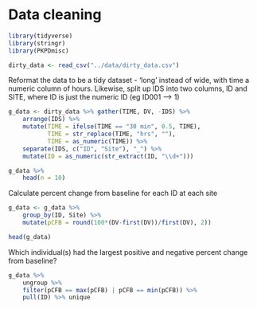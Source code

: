# Data cleaning

```r
library(tidyverse)
library(stringr)
library(PKPDmisc)
```

```r
dirty_data <- read_csv("../data/dirty_data.csv")
```
Reformat the data to be a tidy dataset - 'long' instead of wide,
with time a numeric column of hours. Likewise, split up IDS into two
columns, ID and SITE, where ID is just the numeric ID (eg ID001 --> 1)

```r
g_data <- dirty_data %>% gather(TIME, DV, -IDS) %>%
    arrange(IDS) %>%
    mutate(TIME = ifelse(TIME == "30 min", 0.5, TIME),
           TIME = str_replace(TIME, "hrs", ""),
           TIME = as_numeric(TIME)) %>%
    separate(IDS, c("ID", "Site"), "_") %>%
    mutate(ID = as_numeric(str_extract(ID, "\\d+"))) 

g_data %>% 
    head(n = 10)
```

Calculate percent change from baseline for each ID at each site

```r
g_data <- g_data %>%
    group_by(ID, Site) %>%
    mutate(pCFB = round(100*(DV-first(DV))/first(DV), 2))

head(g_data)
```

Which individual(s) had the largest positive and negative percent change from baseline?

```r
g_data %>% 
    ungroup %>% 
    filter(pCFB == max(pCFB) | pCFB == min(pCFB)) %>%
    pull(ID) %>% unique
```

